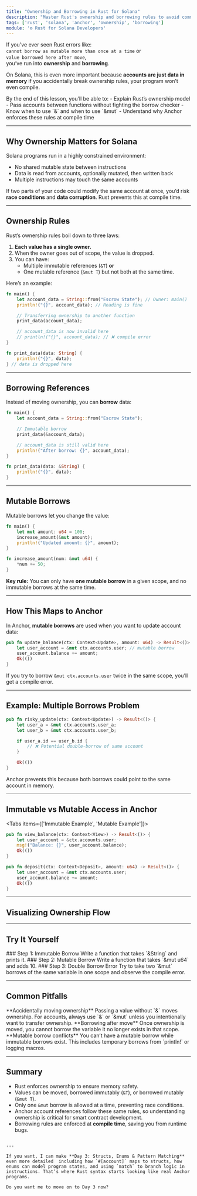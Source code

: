 ```yaml
---
title: "Ownership and Borrowing in Rust for Solana"
description: "Master Rust's ownership and borrowing rules to avoid common errors when working with Solana accounts in Anchor."
tags: ['rust', 'solana', 'anchor', 'ownership', 'borrowing']
module: '⚙️ Rust for Solana Developers'
---
```



If you’ve ever seen Rust errors like:  
`cannot borrow as mutable more than once at a time` or  
`value borrowed here after move`,  
you’ve run into **ownership** and **borrowing**.

On Solana, this is even more important because **accounts are just data in memory** if you accidentally break ownership rules, your program won’t even compile.

<Callout type="info">
By the end of this lesson, you’ll be able to:
- Explain Rust’s ownership model
- Pass accounts between functions without fighting the borrow checker
- Know when to use `&` and when to use `&mut`
- Understand why Anchor enforces these rules at compile time
</Callout>

---

## Why Ownership Matters for Solana

Solana programs run in a highly constrained environment:
- No shared mutable state between instructions
- Data is read from accounts, optionally mutated, then written back
- Multiple instructions may touch the same accounts

If two parts of your code could modify the same account at once, you’d risk **race conditions** and **data corruption**. Rust prevents this at compile time.

---

## Ownership Rules

Rust’s ownership rules boil down to three laws:

1. **Each value has a single owner.**
2. When the owner goes out of scope, the value is dropped.
3. You can have:
   - Multiple immutable references (`&T`) **or**
   - One mutable reference (`&mut T`)  but not both at the same time.

Here’s an example:

```rust title="main.rs"
fn main() {
    let account_data = String::from("Escrow State"); // Owner: main()
    println!("{}", account_data); // Reading is fine

    // Transferring ownership to another function
    print_data(account_data);

    // account_data is now invalid here
    // println!("{}", account_data); // ❌ compile error
}

fn print_data(data: String) {
    println!("{}", data);
} // data is dropped here
````

---

## Borrowing References

Instead of moving ownership, you can **borrow** data:

```rust title="main.rs"
fn main() {
    let account_data = String::from("Escrow State");

    // Immutable borrow
    print_data(&account_data);

    // account_data is still valid here
    println!("After borrow: {}", account_data);
}

fn print_data(data: &String) {
    println!("{}", data);
}
```

---

## Mutable Borrows

Mutable borrows let you change the value:

```rust title="main.rs"
fn main() {
    let mut amount: u64 = 100;
    increase_amount(&mut amount);
    println!("Updated amount: {}", amount);
}

fn increase_amount(num: &mut u64) {
    *num += 50;
}
```

**Key rule:**
You can only have **one mutable borrow** in a given scope, and no immutable borrows at the same time.

---

## How This Maps to Anchor

In Anchor, **mutable borrows** are used when you want to update account data:

```rust title="lib.rs"
pub fn update_balance(ctx: Context<Update>, amount: u64) -> Result<()> {
    let user_account = &mut ctx.accounts.user; // mutable borrow
    user_account.balance += amount;
    Ok(())
}
```

If you try to borrow `&mut ctx.accounts.user` twice in the same scope, you’ll get a compile error.

<Mermaid
chart="
graph TD;
A[Account Struct in Memory] --> B[Immutable Borrow &ctx.accounts.user]
A --> C[Mutable Borrow &mut ctx.accounts.user]
B -.X.-> C
C -.X.-> B
"
/>

---

## Example: Multiple Borrows Problem

```rust title="lib.rs"
pub fn risky_update(ctx: Context<Update>) -> Result<()> {
    let user_a = &mut ctx.accounts.user_a;
    let user_b = &mut ctx.accounts.user_b;

    if user_a.id == user_b.id {
        // ❌ Potential double-borrow of same account
    }

    Ok(())
}
```

Anchor prevents this because both borrows could point to the same account in memory.

---

## Immutable vs Mutable Access in Anchor

<Tabs items={['Immutable Example', 'Mutable Example']}> 

<Tab value="Immutable Example">

```rust title="lib.rs"
pub fn view_balance(ctx: Context<View>) -> Result<()> {
    let user_account = &ctx.accounts.user;
    msg!("Balance: {}", user_account.balance);
    Ok(())
}
```

</Tab>
<Tab value="Mutable Example">

```rust title="lib.rs"
pub fn deposit(ctx: Context<Deposit>, amount: u64) -> Result<()> {
    let user_account = &mut ctx.accounts.user;
    user_account.balance += amount;
    Ok(())
}
```
</Tab>
</Tabs>

---

## Visualizing Ownership Flow

<Mermaid
chart="
sequenceDiagram
 participant Caller
 participant Program
 participant Account
 Caller->>Program: Pass account reference
 Program->>Account: Immutable borrow (&T) OR mutable borrow (&mut T)
 Note over Program,Account: Only one &mut allowed at a time
 Program-->>Caller: Return ownership after instruction
"
/>

---

## Try It Yourself

<Steps>
<Step>
### Step 1: Immutable Borrow
Write a function that takes `&String` and prints it.
</Step>
<Step>
### Step 2: Mutable Borrow
Write a function that takes `&mut u64` and adds 10.
</Step>
<Step>
### Step 3: Double Borrow Error
Try to take two `&mut` borrows of the same variable in one scope and observe the compile error.
</Step>
</Steps>

---

## Common Pitfalls

<Callout type="warn">
**Accidentally moving ownership**  
Passing a value without `&` moves ownership. For accounts, always use `&` or `&mut` unless you intentionally want to transfer ownership.
</Callout>

<Callout type="warn">
**Borrowing after move**  
Once ownership is moved, you cannot borrow the variable  it no longer exists in that scope.
</Callout>

<Callout type="warn">
**Mutable borrow conflicts**  
You can’t have a mutable borrow while immutable borrows exist. This includes temporary borrows from `println!` or logging macros.
</Callout>

---

## Summary

* Rust enforces ownership to ensure memory safety.
* Values can be moved, borrowed immutably (`&T`), or borrowed mutably (`&mut T`).
* Only one `&mut` borrow is allowed at a time, preventing race conditions.
* Anchor account references follow these same rules, so understanding ownership is critical for smart contract development.
* Borrowing rules are enforced at **compile time**, saving you from runtime bugs.

```

---

If you want, I can make **Day 3: Structs, Enums & Pattern Matching** even more detailed  including how `#[account]` maps to structs, how enums can model program states, and using `match` to branch logic in instructions. That’s where Rust syntax starts looking like real Anchor programs.  

Do you want me to move on to Day 3 now?
